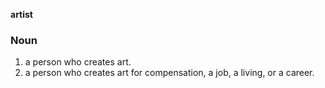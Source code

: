 '''artist'''

===Noun===

# a person who creates art.
# a person who creates art for compensation, a job, a living, or a career.